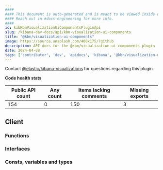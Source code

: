 ```yaml
---
####
#### This document is auto-generated and is meant to be viewed inside our experimental, new docs system.
#### Reach out in #docs-engineering for more info.
####
id: kibKbnVisualizationUiComponentsPluginApi
slug: /kibana-dev-docs/api/kbn-visualization-ui-components
title: "@kbn/visualization-ui-components"
image: https://source.unsplash.com/400x175/?github
description: API docs for the @kbn/visualization-ui-components plugin
date: 2024-04-08
tags: ['contributor', 'dev', 'apidocs', 'kibana', '@kbn/visualization-ui-components']
---
```




Contact [@elastic/kibana-visualizations](https://github.com/orgs/elastic/teams/kibana-visualizations) for questions regarding this plugin.

**Code health stats**

| Public API count  | Any count | Items lacking comments | Missing exports |
|-------------------|-----------|------------------------|-----------------|
| 154 | 0 | 150 | 3 |

## Client

### Functions
<DocDefinitionList data={kbnVisualizationUiComponentsObj.client.functions}/>

### Interfaces
<DocDefinitionList data={kbnVisualizationUiComponentsObj.client.interfaces}/>

### Consts, variables and types
<DocDefinitionList data={kbnVisualizationUiComponentsObj.client.misc}/>

